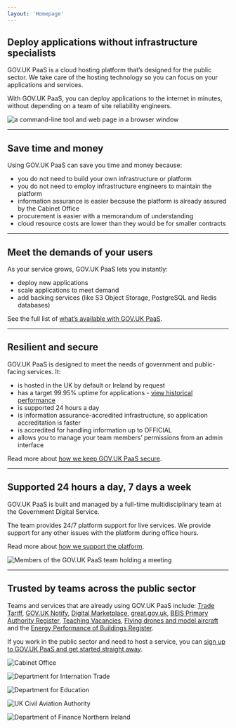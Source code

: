 ```yaml
---
layout: 'Homepage'
---
```



<GridRow>

<GridColumn width='one-half'>

## Deploy applications without infrastructure specialists

GOV.UK PaaS is a cloud hosting platform that’s designed for the public sector. We take care of the hosting technology so you can focus on your applications and services.

With GOV.UK PaaS, you can deploy applications to the internet in minutes, without depending on a team of site reliability engineers.

</GridColumn>
<GridColumn width='one-half'>

![a command-line tool and web page in a browser window](/assets/images/product/1-o.svg)

</GridColumn>

<GridColumn>
  <hr className="govuk-section-break govuk-section-break--l govuk-section-break--visible" />
</GridColumn>

<GridColumn width='two-thirds'>

## Save time and money

Using GOV.UK PaaS can save you time and money because:

- you do not need to build your own infrastructure or platform
- you do not need to employ infrastructure engineers to maintain the platform
- information assurance is easier because the platform is already assured by the Cabinet Office
- procurement is easier with a memorandum of understanding
- cloud resource costs are lower than they would be for smaller contracts

</GridColumn>
  
<GridColumn>
  <hr className="govuk-section-break govuk-section-break--l govuk-section-break--visible" />
</GridColumn>
  
<GridColumn width='two-thirds'>

## Meet the demands of your users

As your service grows, GOV.UK PaaS lets you instantly:

- deploy new applications
- scale applications to meet demand
- add backing services (like S3 Object Storage, PostgreSQL and Redis databases)

See the full list of [what’s available with GOV.UK PaaS](/features).

</GridColumn>

<GridColumn>
  <hr className="govuk-section-break govuk-section-break--l govuk-section-break--visible" />
</GridColumn>

<GridColumn width='two-thirds'>

## Resilient and secure

GOV.UK PaaS is designed to meet the needs of government and public-facing services. It:

- is hosted in the UK by default or Ireland by request
- has a target 99.95% uptime for applications - [view historical performance](https://status.cloud.service.gov.uk/)
- is supported 24 hours a day
- is information assurance-accredited infrastructure, so application accreditation is faster
- is accredited for handling information up to OFFICIAL
- allows you to manage your team members’ permissions from an admin interface

Read more about [how we keep GOV.UK PaaS secure](/security).

</GridColumn>

<GridColumn>
  <hr className="govuk-section-break govuk-section-break--l govuk-section-break--visible" />
</GridColumn>

<GridColumn width='one-half'>

## Supported 24 hours a day, 7 days a week 

GOV.UK PaaS is built and managed by a full-time multidisciplinary team at the Government Digital Service.

The team provides 24/7 platform support for live services. We provide support for any other issues with the platform during office hours.

Read more about [how we support the platform](/support-and-response-times).

</GridColumn>

<GridColumn width='one-half'>

<img src="/assets/images/PaaS-team.jpg" loading="lazy" alt="Members of the GOV.UK PaaS team holding a meeting" />

</GridColumn>

<GridColumn>
  <hr className="govuk-section-break govuk-section-break--l govuk-section-break--visible" />
</GridColumn>

<GridColumn width='one-half'>

## Trusted by teams across the public sector

Teams and services that are already using GOV.UK PaaS include: [Trade Tariff](https://www.gov.uk/trade-tariff), [GOV.UK Notify](https://www.notifications.service.gov.uk/), [Digital Marketplace](https://www.digitalmarketplace.service.gov.uk/), [great.gov.uk](https://great.gov.uk), [BEIS Primary Authority Register](https://primary-authority.beis.gov.uk/about), [Teaching Vacancies](https://teaching-vacancies.service.gov.uk/), [Flying drones and model aircraft](https://register-drones.caa.co.uk/) and the [Energy Performance of Buildings Register](https://getting-new-energy-certificate.digital.communities.gov.uk/).

If you work in the public sector and need to host a service, you can [sign up to GOV.UK PaaS and get started straight away](https://www.cloud.service.gov.uk/get-started/).

</GridColumn>

<GridColumn width='one-half tenant-logos'>

![Cabinet Office](/assets/images/logos/co.jpg)

![Department for Internation Trade](/assets/images/logos/dit.jpg)

![Department for Education](/assets/images/logos/dfe.jpg)

![UK Civil Aviation Authority](/assets/images/logos/caa.jpg)

![Department of Finance Northern Ireland](/assets/images/logos/dof-ni.png)

</GridColumn>
</GridRow>
